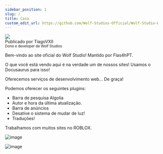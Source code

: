 ```yaml
---
sidebar_position: 1
slug: /
title: Casa
custom_edit_url: https://github.com/Wolf-Studios-Official/Wolf-Studio-Website/tree/main/i18n/pt-BR/docusaurus-plugin-content-docs/current
---
```

<div class="avatar">
  <img
    className="avatar__photo avatar_photo--xl"
    src="https://avatars.githubusercontent.com/u/93576144?v=4" />
  <div class="avatar_intro">
    <div class="avatar__name">Publicado por TiagoVXII</div>
    <small class="avatar_subtitle">
           Dono e developer de Wolf Studios
    </small>
  </div>
</div>


Bem-vindo ao site oficial do Wolf Studio! Mantido por Flas4hPT.

O que você está vendo aqui é na verdade um de nossos sites! Usamos o Docusaurus para isso!

Oferecemos serviços de desenvolvimento web... De graça!

Podemos oferecer os seguintes plugins:
- Barra de pesquisa Algolia
- Autor e hora da última atualização.
- Barra de anúncios
- Desative o sistema de mudar de luz!
- Traduções!

Trabalhamos com muitos sites no ROBLOX.

![image](https://cdn.discordapp.com/attachments/1075028187450441779/1075165471067869325/image0.jpg)

![image](https://cdn.discordapp.com/attachments/1075818119714574336/1075885260333654197/ThatWElRD_Dude_scp_foundation_badge_ETA-10_metalic_with_an_eye_2e41844a-3fee-4915-967d-4b43bd25ef28-removebg-preview.png)
